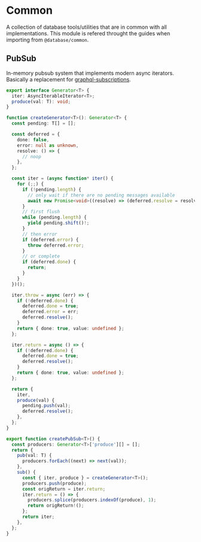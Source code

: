 # Common

A collection of database tools/utilities that are in common with all implementations. This module is refered throught the guides when importing from `@database/common`.

## PubSub

In-memory pubsub system that implements modern async iterators. Basically a replacement for [graphql-subscriptions](https://github.com/apollographql/graphql-subscriptions).

```ts filename="examples/database/utils/pubsub.ts"
export interface Generator<T> {
  iter: AsyncIterableIterator<T>;
  produce(val: T): void;
}

function createGenerator<T>(): Generator<T> {
  const pending: T[] = [];

  const deferred = {
    done: false,
    error: null as unknown,
    resolve: () => {
      // noop
    },
  };

  const iter = (async function* iter() {
    for (;;) {
      if (!pending.length) {
        // only wait if there are no pending messages available
        await new Promise<void>((resolve) => (deferred.resolve = resolve));
      }
      // first flush
      while (pending.length) {
        yield pending.shift()!;
      }
      // then error
      if (deferred.error) {
        throw deferred.error;
      }
      // or complete
      if (deferred.done) {
        return;
      }
    }
  })();

  iter.throw = async (err) => {
    if (!deferred.done) {
      deferred.done = true;
      deferred.error = err;
      deferred.resolve();
    }
    return { done: true, value: undefined };
  };

  iter.return = async () => {
    if (!deferred.done) {
      deferred.done = true;
      deferred.resolve();
    }
    return { done: true, value: undefined };
  };

  return {
    iter,
    produce(val) {
      pending.push(val);
      deferred.resolve();
    },
  };
}

export function createPubSub<T>() {
  const producers: Generator<T>['produce'][] = [];
  return {
    pub(val: T) {
      producers.forEach((next) => next(val));
    },
    sub() {
      const { iter, produce } = createGenerator<T>();
      producers.push(produce);
      const origReturn = iter.return;
      iter.return = () => {
        producers.splice(producers.indexOf(produce), 1);
        return origReturn!();
      };
      return iter;
    },
  };
}
```
